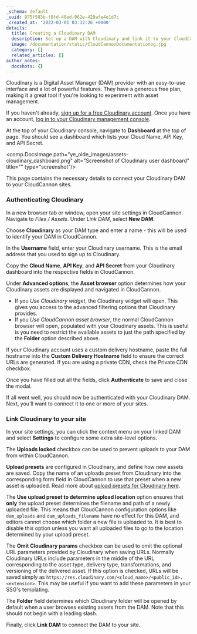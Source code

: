 ```yaml
---
_schema: default
_uuid: 975f583b-f8fd-40ed-962e-429afe4e1d7c
_created_at: '2022-03-01 03:32:26 +0000'
details:
  title: Creating a Cloudinary DAM
  description: Set up a DAM with Cloudinary and link it to your CloudCannon Organization
  image: /documentation/static/CloudCannonDocumentationog.jpg
  category: []
  related_articles: []
author_notes:
  docshots: {}
---
```

Cloudinary is a Digital Asset Manager (DAM) provider with an easy-to-use interface and a lot of powerful features. They have a generous free plan, making it a great tool if you're looking to experiment with asset management.

If you haven't already, [sign up for a free Cloudinary account](https://cloudinary.com/users/register/free). Once you have an account, [log in to your Cloudinary management console](https://cloudinary.com/users/login).

At the top of your Cloudinary console, navigate to **Dashboard** at the top of page. You should see a dashboard which lists your Cloud Name, API Key, and API Secret.

<comp.DocsImage path="ye_olde_images/assets-cloudinary_dashboard.png" alt="Screenshot of Cloudinary user dashboard" title="" type="screenshot"/>

This page contains the necessary details to connect your Cloudinary DAM to your CloudCannon sites.

### Authenticating Cloudinary

In a new browser tab or window, open your site settings in CloudCannon. Navigate to *Files* */* *Assets*. Under *Link DAM*, select **New DAM**.

Choose **Cloudinary** as your DAM type and enter a name - this will be used to identify your DAM in CloudCannon.

In the **Username** field, enter your Cloudinary username. This is the email address that you used to sign up to Cloudinary.

Copy the **Cloud Name**, **API Key**, and **API Secret** from your Cloudinary dashboard into the respective fields in CloudCannon.

Under **Advanced options**, the **Asset browser** option determines how your Cloudinary assets are displayed and navigated in CloudCannon.

* If you *Use Cloudinary widget*, the Cloudinary widget will open. This gives you access to the advanced filtering options that Cloudinary provides.
* If you *Use CloudCannon asset browser*, the normal CloudCannon browser will open, populated with your Cloudinary assets. This is useful is you need to restrict the available assets to just the path specified by the **Folder** option described above.

If your Cloudinary account uses a custom delivery hostname, paste the full hostname into the **Custom Delivery Hostname** field to ensure the correct URLs are generated. If you are using a private CDN, check the Private CDN checkbox.

Once you have filled out all the fields, click **Authenticate** to save and close the modal.

If all went well, you should now be authenticated with your Cloudinary DAM. Next, you'll want to connect it to one or more of your sites.

### Link Cloudinary to your site

In your site settings, you can click the context menu on your linked DAM and select **Settings** to configure some extra site-level options.

The **Uploads locked** checkbox can be used to prevent uploads to your DAM from within CloudCannon.

**Upload presets** are configured in Cloudinary, and define how new assets are saved. Copy the name of an uploads preset from Cloudinary into the corresponding form field in CloudCannon to use that preset when a new asset is uploaded.  Read more about [upload presets for Cloudinary here](https://cloudinary.com/documentation/upload_presets).

The **Use upload preset to determine upload location** option ensures that **only** the upload preset determines the filename and path of a newly uploaded file. This means that CloudCannon configuration options like `dam_uploads` and `dam_uploads_filename` have no effect for this DAM, and editors cannot choose which folder a new file is uploaded to. It is best to disable this option unless you want all uploaded files to go to the location determined by your upload preset.

The **Omit Cloudinary params** checkbox can be used to omit the optional URL parameters provided by Cloudinary when saving URLs. Normally Cloudinary URLs include parameters in the middle of the URL corresponding to the asset type, delivery type, transformations, and versioning of the delivered asset. If this option is checked, URLs will be saved simply as `https://res.cloudinary.com/<cloud_name>/<public_id>.<extension>`. This may be useful if you want to add these parameters in your SSG's templating.

The **Folder** field determines which Cloudinary folder will be opened by default when a user browses existing assets from the DAM. Note that this should not begin with a leading slash.

Finally, click **Link DAM** to connect the DAM to your site.